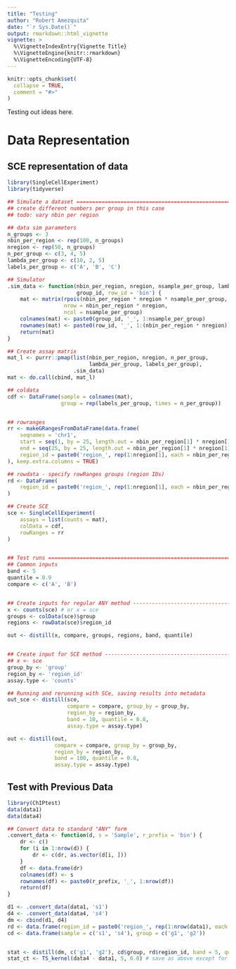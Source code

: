 ```yaml
---
title: "Testing"
author: "Robert Amezquita"
date: "`r Sys.Date()`"
output: rmarkdown::html_vignette
vignette: >
  %\VignetteIndexEntry{Vignette Title}
  %\VignetteEngine{knitr::rmarkdown}
  %\VignetteEncoding{UTF-8}
---
```


```r
knitr::opts_chunk$set(
  collapse = TRUE,
  comment = "#>"
)
```

Testing out ideas here.


# Data Representation

## SCE representation of data

```r
library(SingleCellExperiment)
library(tidyverse)

## Simulate a dataset ==========================================================
## create different numbers per group in this case
## todo: vary nbin per region

## data sim parameters
n_groups <- 3
nbin_per_region <- rep(100, n_groups)
nregion <- rep(50, n_groups)
n_per_group <- c(3, 4, 5)
lambda_per_group <- c(10, 2, 5)
labels_per_group <- c('A', 'B', 'C')

## Simulator
.sim_data <- function(nbin_per_region, nregion, nsample_per_group, lambda,
                      group_id, row_id = 'bin') {
    mat <- matrix(rpois(nbin_per_region * nregion * nsample_per_group, lambda),
                  nrow = nbin_per_region * nregion,
                  ncol = nsample_per_group)
    colnames(mat) <- paste0(group_id, '_', 1:nsample_per_group)
    rownames(mat) <- paste0(row_id, '_', 1:(nbin_per_region * nregion))
    return(mat)
}

## Create assay matrix
mat_l <- purrr::pmap(list(nbin_per_region, nregion, n_per_group,
                          lambda_per_group, labels_per_group),
                     .sim_data)
mat <- do.call(cbind, mat_l)

## coldata
cdf <- DataFrame(sample = colnames(mat),
                 group = rep(labels_per_group, times = n_per_group))


## rowranges
rr <- makeGRangesFromDataFrame(data.frame(
    seqnames = 'chr1',
    start = seq(1, by = 25, length.out = nbin_per_region[1] * nregion[1]),
    end = seq(25, by = 25, length.out = nbin_per_region[1] * nregion[1]),
    region_id = paste0('region_', rep(1:nregion[1], each = nbin_per_region[1]))
), keep.extra.columns = TRUE)

## rowdata - specify rowRanges groups (region IDs)
rd <- DataFrame(
    region_id = paste0('region_', rep(1:nregion[1], each = nbin_per_region[1]))
)

## Create SCE
sce <- SingleCellExperiment(
    assays = list(counts = mat),
    colData = cdf,
    rowRanges = rr
)


## Test runs ===================================================================
## Common inputs
band <- 5
quantile = 0.9
compare <- c('A', 'B')


## Create inputs for regular ANY method ----------------------------------------
x <- counts(sce) # or x = sce
groups <- colData(sce)$group
regions <- rowData(sce)$region_id

out <- distill(x, compare, groups, regions, band, quantile)


## Create input for SCE method -------------------------------------------------
## x <- sce
group_by <- 'group'
region_by <- 'region_id'
assay.type <- 'counts'

## Running and rerunning with SCe, saving results into metadata
out_sce <- distill(sce,
                   compare = compare, group_by = group_by,
                   region_by = region_by,
                   band = 10, quantile = 0.8,
                   assay.type = assay.type) 

out <- distill(out,
               compare = compare, group_by = group_by,
               region_by = region_by,
               band = 100, quantile = 0.8,
               assay.type = assay.type)
```




## Test with Previous Data


```r
library(ChIPtest)
data(data1)
data(data4)

## Convert data to standard "ANY" form
.convert_data <- function(d, s = 'Sample', r_prefix = 'bin') {
    dr <- c()
    for (i in 1:nrow(d)) {
        dr <- c(dr, as.vector(d[i, ]))
    }
    df <- data.frame(dr)
    colnames(df) <- s
    rownames(df) <- paste0(r_prefix, '_', 1:nrow(df))
    return(df)
}

d1 <- .convert_data(data1, 's1')
d4 <- .convert_data(data4, 's4')
dm <- cbind(d1, d4) 
rd <- data.frame(region_id = paste0('region_', rep(1:nrow(data1), each = ncol(data1))))
cd <- data.frame(sample = c('s1', 's4'), group = c('g1', 'g2'))


stat <- distill(dm, c('g1', 'g2'), cd$group, rd$region_id, band = 5, quantile = 0.8)
stat_ct <- TS_kernel(data4 - data1, 5, 0.8) # save as above except for sign

```
